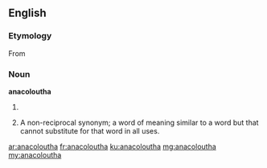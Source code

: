 ==English==

===Etymology===
From {{etyl|grc|en}} {{term|ἀνακόλουθος||lang=grc|tr=anacolouthos|inconsequent}}

===Noun===
'''anacoloutha'''

# {{plural of|anacolouthon}}
# {{context|rhetoric}} A non-reciprocal synonym; a word of meaning similar to a word but that cannot substitute for that  word in all uses.

[[ar:anacoloutha]]
[[fr:anacoloutha]]
[[ku:anacoloutha]]
[[mg:anacoloutha]]
[[my:anacoloutha]]